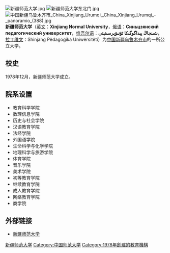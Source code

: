 {{coord|43.83149|87.58988|display=title}}
{{Infobox university
|name              =新疆师范大学<br>شىنجاڭ پېداگوگىكا ئۇنىۋېرسىتېتى
|外文名=Xinjiang Normal University
|native_name       =
|image             =Xinjiang Normal University.jpg|180px
|caption           =
|latin_name        =
|motto             =博学笃行 为人师表
|zhmotto           =
|established       =1978年
|closed            =
|re-established    =
|anniversary       =
|type              =[[公立大学|公立大学]]<br />[[中西部高校基础能力建设工程|中西部高校基础能力建设工程]]院校
|religious         =
|endowment         =
|officer_in_charge =
|chairman_label    =
|chairman          =
|secretary         =[[葛国|葛国]]
|chancellor        =
|president         =帕尔哈提·加拉力
|vice-president    =[[牛汝极|牛汝极]] [[王晓峰|王晓峰]] [[薛徽|薛徽]] [[黄中伟|黄中伟]] [[古丽帕丽·阿不都拉|古丽帕丽·阿不都拉]] [[莫合德尔•亚森|莫合德尔•亚森]]
|superintendent    =
|provost           =
|vice_chancellor   =
|principal         =
|dean              =
|director          =
|head_label        =纪委书记
|head              =[[李国良|李国良]]
|faculty           =988人
|staff             =
|students          =26,877人
|undergrad         =15,585人
|postgrad          =2,708人
|doctoral          =26人
|国防生             = 
|other             =
|address           ={{PRC}}[[新疆维吾尔自治区|新疆维吾尔自治区]][[乌鲁木齐市|乌鲁木齐市]][[沙依巴克区|沙依巴克区]]新医路102号（昆仑校区）<br />{{PRC}}[[新疆维吾尔自治区|新疆维吾尔自治区]][[乌鲁木齐市|乌鲁木齐市]][[新市区_(乌鲁木齐市)|新市区]]喀什东路16号（文光校区）<br />{{PRC}}[[新疆维吾尔自治区|新疆维吾尔自治区]][[乌鲁木齐市|乌鲁木齐市]][[水磨沟区|水磨沟区]]观景路100号（温泉校区）
|country           =
|state             =
|province          =
|city              =
|color              =
|campus            =市区、市郊
|area              =3181[[亩|亩]]
|covered_area      =
|former_names      =
|free_label        =
|free              =
|colors            =
|nickname          =
|mascot            =
|magazine          =
|athlete           =
|conference        =
|books             =
|legal_person      =
|affiliations      =[[新疆维吾尔自治区|新疆维吾尔自治区]]
|zip               =830054（昆仑校区）<br />830013（文光校区）<br />830017（温泉校区）
|telephone         =
|fax               =
|website           =https://www.xjnu.edu.cn/
|logo              =
|footnotes         =
}}
[[File:新疆师范大学.jpg|thumb]]
[[File:新疆师范大学东北门.jpg|thumb]]
[[File:中国新疆乌鲁木齐市_China_Xinjiang_Urumqi,_China_Xinjiang_Urumqi_-_panoramio_(388).jpg|thumb]]
'''新疆师范大学'''（[[英文|英文]]：'''Xinjiang Normal University'''，[[俄语|俄语]]：'''Синьцзянский педагогический университет '''，[[维吾尔语|维吾尔语]]：'''شىنجاڭ پېداگوگىكا ئۇنىۋېرسىتېتى'''，[[拉丁维文|拉丁维文]]：Shinjang Pëdagogika Uniwërsitëti）为[[中国|中国]][[新疆|新疆]][[乌鲁木齐市|乌鲁木齐市]]的一所公立大学。

== 校史 ==
1978年12月，新疆师范大学成立。

== 院系设置 ==
*教育科学学院
*数理信息学院
*历史与社会学院
*汉语教育学院
*法经学院
*外国语学院
*生命科学与化学学院
*地理科学与旅游学院
*体育学院
*音乐学院
*美术学院
*初等教育学院
*继续教育学院
*成人教育学院
*网络教育学院
*商学院

== 外部链接 ==
*[https://www.xjnu.edu.cn/ 新疆师范大学] {{Wayback|url=https://www.xjnu.edu.cn/ |date=20210225170704 }}

{{中华人民共和国中西部高校基础能力建设工程}}
{{新疆高等院校}}
{{新疆小作品}}
[[Category:新疆师范大学|]]
[[Category:中国师范大学|Category:中国师范大学]]
[[Category:1978年創建的教育機構|Category:1978年創建的教育機構]]
